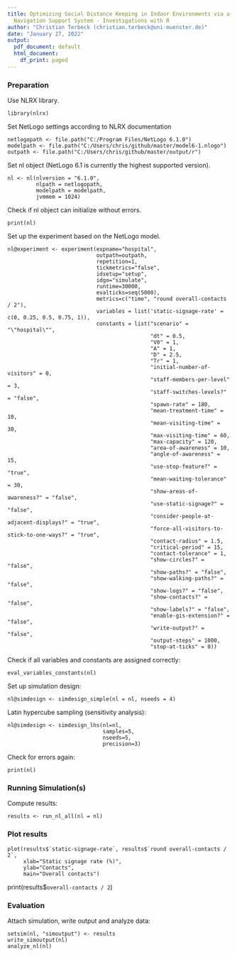 ```yaml
---
title: Optimizing Social Distance Keeping in Indoor Environments via a Public Display
  Navigation Support System - Investigations with R
author: "Christian Terbeck (christian.terbeck@uni-muenster.de)"
date: "January 27, 2022"
output:
  pdf_document: default
  html_document:
    df_print: paged
---
```


### Preparation

Use NLRX library.

```
library(nlrx)
```

Set NetLogo settings according to NLRX documentation

```
netlogopath <- file.path("C:/Program Files/NetLogo 6.1.0")
modelpath <- file.path("C:/Users/chris/github/master/model6-1.nlogo")
outpath <- file.path("C:/Users/chris/github/master/output/r")
```

Set nl object (NetLogo 6.1 is currently the highest supported version).

```
nl <- nl(nlversion = "6.1.0",
         nlpath = netlogopath,
         modelpath = modelpath,
         jvmmem = 1024)
```

Check if nl object can initialize without errors.

```
print(nl)
```

Set up the experiment based on the NetLogo model.

```
nl@experiment <- experiment(expname="hospital",
                            outpath=outpath,
                            repetition=1,
                            tickmetrics="false",
                            idsetup="setup",
                            idgo="simulate",
                            runtime=30000,
                            evalticks=seq(5000),
                            metrics=c("time", "round overall-contacts / 2"),
                            variables = list('static-signage-rate' = c(0, 0.25, 0.5, 0.75, 1)),
                            constants = list("scenario" = "\"hospital\"",
                                             "dt" = 0.5,
                                             "V0" = 1,
                                             "A" = 1,
                                             "D" = 2.5,
                                             "Tr" = 1,
                                             "initial-number-of-visitors" = 0,
                                             "staff-members-per-level" = 3,
                                             "staff-switches-levels?" = "false",
                                             "spawn-rate" = 180,
                                             "mean-treatment-time" = 10,
                                             "mean-visiting-time" = 30,
                                             "max-visiting-time" = 60,
                                             "max-capacity" = 120,
                                             "area-of-awareness" = 10,
                                             "angle-of-awareness" = 15,
                                             "use-stop-feature?" = "true",
                                             "mean-waiting-tolerance" = 30,
                                             "show-areas-of-awareness?" = "false",
                                             "use-static-signage?" = "false",
                                             "consider-people-at-adjacent-displays?" = "true",
                                             "force-all-visitors-to-stick-to-one-ways?" = "true",
                                             "contact-radius" = 1.5,
                                             "critical-period" = 15,
                                             "contact-tolerance" = 1,
                                             "show-circles?" = "false",
                                             "show-paths?" = "false",
                                             "show-walking-paths?" = "false",
                                             "show-logs?" = "false",
                                             "show-contacts?" = "false",
                                             "show-labels?" = "false",
                                             "enable-gis-extension?" = "false",
                                             "write-output?" = "false",
                                             "output-steps" = 1000,
                                             "stop-at-ticks" = 0))
```

Check if all variables and constants are assigned correctly:

```
eval_variables_constants(nl)
```

Set up simulation design:
  
```
nl@simdesign <- simdesign_simple(nl = nl, nseeds = 4)
```
Latin hypercube sampling (sensitivity analysis):

```
nl@simdesign <- simdesign_lhs(nl=nl,
                              samples=5,
                              nseeds=5,
                              precision=3)
```

Check for errors again:

```
print(nl)
```

### Running Simulation(s)

Compute results:

```
results <- run_nl_all(nl = nl)
```

### Plot results

```
plot(results$`static-signage-rate`, results$`round overall-contacts / 2`,
     xlab="Static signage rate (%)",
     ylab="Contacts",
     main="Overall contacts")
```

print(results$`overall-contacts / 2`)

### Evaluation

Attach simulation, write output and analyze data:

```
setsim(nl, "simoutput") <- results
write_simoutput(nl)
analyze_nl(nl)
```